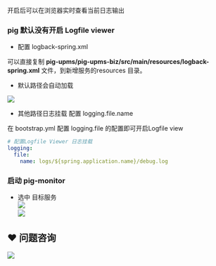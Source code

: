 开启后可以在浏览器实时查看当前日志输出



### pig 默认没有开启 Logfile viewer




+ 配置 logback-spring.xml



可以直接复制 **pig-upms/pig-upms-biz/src/main/resources/logback-spring.xml** 文件，到新增服务的resources 目录。



+ 默认路径会自动加载



![](https://cdn.nlark.com/yuque/0/2021/png/283679/1619492131597-da4aec01-363b-4fd4-b386-834084f5f26a.png)



+ 其他路径日志挂载 配置 logging.file.name



在 bootstrap.yml 配置 logging.file 的配置即可开启Logfile view



```yaml
# 配置Logfile Viewer 日志挂载
logging:
  file:
    name: logs/${spring.application.name}/debug.log
```

### 启动 pig-monitor


+ 选中 目标服务  
![](https://cdn.nlark.com/yuque/0/2020/png/283679/1599314949078-f693fbd2-5275-460a-9a65-07995315e187.png)  
![](https://cdn.nlark.com/yuque/0/2020/png/283679/1599314949075-d33d2329-9359-42f9-b0df-70d96cb45322.png)

## ❤  问题咨询
![](https://cdn.nlark.com/yuque/0/2022/gif/283679/1662563973685-c22e9831-db66-42b5-973f-886d25d1e0e7.gif)

